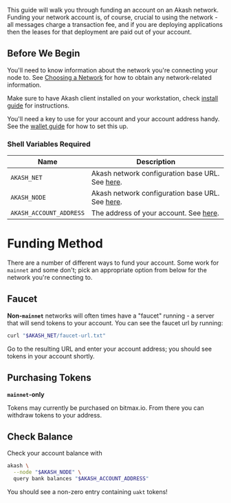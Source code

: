 
This guide will walk you through funding an account on an Akash network.
Funding your network account is, of course, crucial to using the network - all messages charge a transaction fee, and if
you are deploying applications then the leases for that deployment are paid out of your account.

## Before We Begin

You'll need to know information about the network you're connecting your node to.
See [Choosing a Network](/guides/version.md) for how to obtain any network-related information.

Make sure to have Akash client installed on your workstation, check [install guide](/guides/install.md) for instructions.

You'll need a key to use for your account and your account address handy.  See the [wallet guide](/guides/wallet.md) for how to set this up.

### Shell Variables Required

|Name|Description|
|---|---|
|`AKASH_NET`|Akash network configuration base URL. See [here](/guides/version.md).|
|`AKASH_NODE`|Akash network configuration base URL. See [here](/guides/version.md).|
|`AKASH_ACCOUNT_ADDRESS`|The address of your account.  See [here](/guides/wallet/README.md#account-address).|

# Funding Method

There are a number of different ways to fund your account.  Some work for `mainnet` and some don't; pick an appropriate
option from below for the network you're connecting to.

## Faucet

**Non-`mainnet`** networks will often times have a "faucet" running - a server that will send tokens to your account.  You can see the faucet url by running:

```sh
curl "$AKASH_NET/faucet-url.txt"
```

Go to the resulting URL and enter your account address; you should see tokens in your account shortly.

## Purchasing Tokens

**`mainnet`-only**

Tokens may currently be purchased on bitmax.io.  From there you can withdraw tokens to your address.


## Check Balance

Check your account balance with

```sh
akash \
  --node "$AKASH_NODE" \
  query bank balances "$AKASH_ACCOUNT_ADDRESS"
```

You should see a non-zero entry containing `uakt` tokens!
